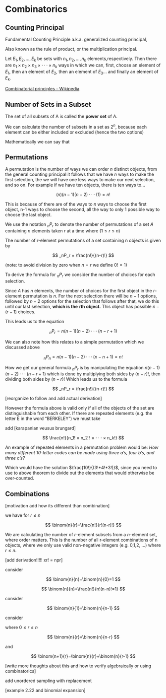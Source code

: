 # Combinatorics

## Counting Principal

Fundamental Counting Principle a.k.a. generalized counting principal,

Also known as the rule of product, or the multiplication principal.

Let $E_1, E_2, ..., E_k$ be sets with $n_1,n_2, ...,n_k$ elements,respectively. Then there are $n_1×n_2×n_3×···×n_k$ ways in which we can, first, choose an element of $E_1$, then an element of $E_2$, then an element of $E_3$... and finally an element of $E_k$.

[Combinatorial principles - Wikipedia](https://en.wikipedia.org/wiki/Combinatorial_principles)

## Number of Sets in a Subset

The set of all subsets of A is called the **power set** of A.

We can calculate the number of subsets in a set as $2^n$, because each element can be either included or excluded (hence the two options)

Mathematically we can say that

## Permutations

A permutation is the number of ways we can order $n$ distinct objects, from the general counting principal it follows that we have $n$ ways to make the first selection, the we will have one less ways to make our next selection, and so on. For example if we have ten objects, there is ten ways to...

$$
(n)(n−1)(n−2)···(1)=n!
$$

This is because of there are of the ways to $n$ ways to choose the first object, n-1 ways to choose the second, all the way to only $1$ possible way to choose the last object.

We use the notation $_nP_r$ to denote the number of permutations of a set $A$ containing $n$ elements taken $r$ at a time where $(1 ≤ r ≤ n)$

The number of r-element permutations of a set containing n objects is given by

$$
_nP_r = \frac{n!}{(n-r)!}
$$

(note: to avoid division by zero when $n=r$ we define $0! = 1$)

To derive the formula for $_nP_r$ we consider the number of choices for each selection.

Since $A$ has $n$ elements, the number of choices for the first object in the $r$-element permutation is $n$. For the next selection there will be $n-1$ options, followed by $n-2$ options for the selection that follows after that, we do this until our last selection, **which is the** $r$**th object.** This object has possible $n − (r − 1)$ choices.

This leads us to the equation

$$
_nP_r =n(n−1)(n−2)···(n−r+1)
$$

We can also note how this relates to a simple permutation which we discussed above

$$
_nP_n =n(n−1)(n−2)···(n−n+1)=n!
$$

How we get our general formula $_nP_r$ is by manipulating the equation $n(n−1)(n−2)···(n−r+1)$ which is done by multiplying both sides by $(n-r)!$, then dividing both sides by $(n-r)!$ Which leads us to the formula

$$
_nP_r = \frac{n!}{(n-r)!}
$$

[reorganize to follow and add actual derivation]

However the formula above is valid only if all of the objects of the set are distinguishable from each other. If there are repeated elements (e.g. the letter E in the word "BERKELEY") we must take

add [karapanian veusus brungard]

$$
\frac{n!}{n_1! × n_2 ! × · · · × n_k!}
$$

An example of repeated elements in a permutation problem would be: *How many different 10-letter codes can be made using three a's, four b's, and three c's?*

Which would have the solution $\frac{10!}{(3!*4!*3!)}$, since you need to use to above theorem to divide out the elements that would otherwise be over-counted.

## Combinations

[motivation add how its different than combination]

we have for $r \le n$

$$
\binom{n}{r}=\frac{n!}{r!(n-r)!}
$$

We are calculating the number of $r$-element subsets from a $n$-element set, where order matters. This is the number of all r-element combinations of n objects, where we only use valid non-negative integers (e.g. 0,1,2, ...) where $r \le n$.

[add derivation!!!!! xr! = npr]

consider

$$
\binom{n}{n}=\binom{n}{0}=1
$$

$$
\binom{n}{n}=\frac{n!}{n!(n-n)!=1}
$$

consider

$$
\binom{n}{1}=\binom{n}{n-1}
$$

consider

where $0 \le r \le n$

$$
\binom{n}{r}=\binom{n}{n-r}
$$

and

$$
\binom{n+1}{r}=\binom{n}{r}+\binom{n}{r-1}
$$

[write more thoughts about this and how to verify algebraically or using combinatorics]


add unordered sampling with replacement

[example 2.22 and binomial expansion]
